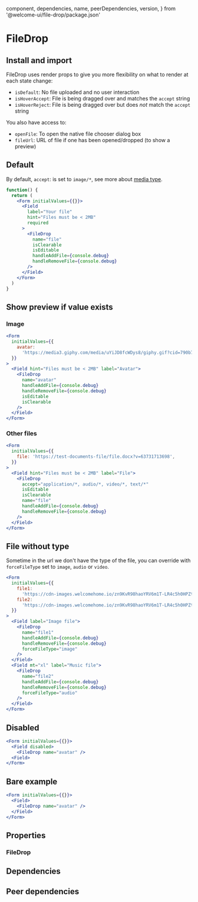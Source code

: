 
  component,
  dependencies,
  name,
  peerDependencies,
  version,
} from '@welcome-ui/file-drop/package.json'

# FileDrop

<tagversion version={version} name={name} component={component} />

## Install and import

<usage component={component} name={name} peerDependencies={peerDependencies} />

FileDrop uses render props to give you more flexibility on what to render at each state change:

- `isDefault`: No file uploaded and no user interaction
- `isHoverAccept`: File is being dragged over and matches the `accept` string
- `isHoverReject`: File is being dragged over but does _not_ match the `accept` string

You also have access to:

- `openFile`: To open the native file chooser dialog box
- `fileUrl`: URL of file if one has been opened/dropped (to show a preview)

## Default

By default, `accept`: is set to `image/*`, see more about [media type](https://www.iana.org/assignments/media-types/media-types.xhtml).

```jsx
function() {
  return (
    <Form initialValues={{}}>
      <Field
        label="Your file"
        hint="Files must be < 2MB"
        required
      >
        <FileDrop
          name="file"
          isClearable
          isEditable
          handleAddFile={console.debug}
          handleRemoveFile={console.debug}
        />
      </Field>
    </Form>
  )
}
```

## Show preview if value exists

### Image

```jsx
<Form
  initialValues={{
    avatar:
      'https://media3.giphy.com/media/uYiJD8fcWDys8/giphy.gif?cid=790b76115d08fb457747437951ff7674&rid=giphy.gif',
  }}
>
  <Field hint="Files must be < 2MB" label="Avatar">
    <FileDrop
      name="avatar"
      handleAddFile={console.debug}
      handleRemoveFile={console.debug}
      isEditable
      isClearable
    />
  </Field>
</Form>
```

### Other files

```jsx
<Form
  initialValues={{
    file: 'https://test-documents-file/file.docx?v=63731713698',
  }}
>
  <Field hint="Files must be < 2MB" label="File">
    <FileDrop
      accept="application/*, audio/*, video/*, text/*"
      isEditable
      isClearable
      name="file"
      handleAddFile={console.debug}
      handleRemoveFile={console.debug}
    />
  </Field>
</Form>
```

## File without type

Sometime in the url we don't have the type of the file, you can override with `forceFileType` set to `image`, `audio` or `video`.

```jsx
<Form
  initialValues={{
    file1:
      'https://cdn-images.welcomehome.io/zn9KvR98haoYRV6m1T-LR4c5h0HPZtVtvzwKPv02wgA/rs:auto:600::/q:100/czM6Ly93aC1wcml2YXRlLXByb2R1Y3Rpb24vcHJvZHVjdGlvbi91cGxvYWRzL3doL2Jsb2Nrcy9iZTI2MTc4OC1mYjc5LTRlZTQtYjQ4OC04ZDhiYTk4YTY3NDIvY292ZXIvdHdpdHRlckB4Mi5wbmc',
    file2:
      'https://cdn-images.welcomehome.io/zn9KvR98haoYRV6m1T-LR4c5h0HPZtVtvzwKPv02wgA/rs:auto:600::/q:100/czM6Ly93aC1wcml2YXRlLXByb2R1Y3Rpb24vcHJvZHVjdGlvbi91cGxvYWRzL3doL2Jsb2Nrcy9iZTI2MTc4OC1mYjc5LTRlZTQtYjQ4OC04ZDhiYTk4YTY3NDIvY292ZXIvdHdpdHRlckB4Mi5wbmc',
  }}
>
  <Field label="Image file">
    <FileDrop
      name="file1"
      handleAddFile={console.debug}
      handleRemoveFile={console.debug}
      forceFileType="image"
    />
  </Field>
  <Field mt="xl" label="Music file">
    <FileDrop
      name="file2"
      handleAddFile={console.debug}
      handleRemoveFile={console.debug}
      forceFileType="audio"
    />
  </Field>
</Form>
```

## Disabled

```jsx
<Form initialValues={{}}>
  <Field disabled>
    <FileDrop name="avatar" />
  <Field>
</Form>
```

## Bare example

```jsx
<Form initialValues={{}}>
  <Field>
    <FileDrop name="avatar" />
  </Field>
</Form>
```

## Properties

### FileDrop

<props propTypes={props.propTypes.FileDrop} />

## Dependencies

<dependencies dependencies={dependencies} />

## Peer dependencies

<dependencies dependencies={peerDependencies} />
